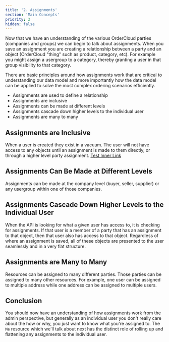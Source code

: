 ```yaml
---
title: '2. Assignments'
section: 'Main Concepts'
priority: 2
hidden: false
---
```


Now that we have an understanding of the various OrderCloud parties (companies and groups) we can begin to talk about assignments. When you save an assignment you are creating a relationship between a party and an object (OrderCloud "thing" such as product, category, etc). For example you might assign a usergroup to a category, thereby granting a user in that group visibility to that category.

There are basic principles around how assignments work that are critical to understanding our data model and more importantly how the data model can be applied to solve the most complex ordering scenarios efficiently.

- Assignments are used to define a relationship
- Assignments are inclusive
- Assignments can be made at different levels
- Assignments cascade down higher levels to the individual user
- Assignments are many to many

## Assignments are Inclusive

When a user is created they exist in a vacuum. The user will not have access to any objects until an assignment is made to them directly, or through a higher level party assignment.
[Test Inner Link]('https://www.google.com')

## Assignments Can Be Made at Different Levels

Assignments can be made at the company level (buyer, seller, supplier) or any usergroup within one of those companies.

## Assignments Cascade Down Higher Levels to the Individual User

When the API is looking for what a given user has access to, it is checking for assignments. If that user is a member of a party that has an assignment to that object, then that user also has access to that object. Regardless of where an assignment is saved, all of these objects are presented to the user seamlessly and in a very flat structure.

## Assignments are Many to Many

Resources can be assigned to many different parties. Those parties can be assigned to many other resources. For example, one user can be assigned to multiple address while one address can be assigned to multiple users.

## Conclusion

You should now have an understanding of how assignments work from the admin perspective, but generally as an individual user you don't really care about the how or why, you just want to know what you're assigned to. The `Me` resource which we'll talk about next has the distinct role of rolling up and flattening any assignments to the individual user.
